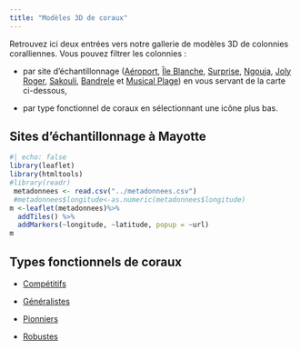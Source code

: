 ```yaml
---
title: "Modèles 3D de coraux"
---
```


Retrouvez ici deux entrées vers notre gallerie de modèles 3D de colonnies coralliennes. Vous pouvez filtrer les colonnies :

-   par site d'échantillonnage ([Aéroport](listing_site.html#aeroport), [Île Blanche](listing_site.html#ile-blanche), [Surprise](listing_site.html#surprise), [Ngouja](listing_site.html#ngouja), [Joly Roger](listing_site.html#joly-roger), [Sakouli](listing_site.html#sakouli), [Bandrele](listing_site.html#bandrele) et [Musical Plage](listing_site.html#musical-plage)) en vous servant de la carte ci-dessous,

-   par type fonctionnel de coraux en sélectionnant une icône plus bas.

## Sites d'échantillonnage à Mayotte

```r
#| echo: false
library(leaflet)
library(htmltools)
#library(readr)
 metadonnees <- read.csv("../metadonnees.csv")
 #metadonnees$longitude<-as.numeric(metadonnees$longitude)
m <-leaflet(metadonnees)%>% 
  addTiles() %>%
  addMarkers(~longitude, ~latitude, popup = ~url)
m
```

```{=html}
<!--
### Site

| Site          | Description | Image | Allez-y!                                         |
|--------------|--------------|--------------|------------------------------|
| Aeroport      | Lorem Ipsum |       | [Aeroport](listing_site.html#aeroport)           |
| Ile Blanche   | Lorem Ipsum |       | [Ile Blanche](listing_site.html#ile-blanche)     |
| Surprise      | Lorem Ipsum |       | [Surprise](listing_site.html#surprise)           |
| Ngouja        | Lorem Ipsum |       | [Ngouja](listing_site.html#ngouja)               |
| Joly Roger    | Lorem Ipsum |       | [Joly Roger](listing_site.html#joly-roger)       |
| Sakouli       | Lorem Ipsum |       | [Sakouli](listing_site.html#sakouli)             |
| Bandrele      | Lorem Ipsum |       | [Bandrele](listing_site.html#bandrele)           |
| Musical Plage | Lorem Ipsum |       | [Musical Plage](listing_site.html#musical-plage) |
-->
```
## Types fonctionnels de coraux

<ul>

<li>

<a href="listing_type.html#competitif">Compétitifs</a>

</li>

<li>

<a href="listing_type.html#generalist">Généralistes</a>

</li>

<li>

<a href="listing_type.html#weedy">Pionniers</a>

</li>

<li>

<a href="listing_type.html#stress-tolerant">Robustes</a>

</li>

</ul>
